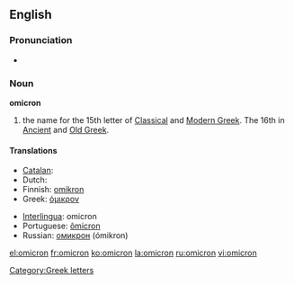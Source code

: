 {{letter_disp2|xi|[[image:Greek_uc_omicron.png|39px]][[image:Greek_lc_omicron.png|28px]] |pi|όμικρον|Ο|ο}}{{also|òmicron}}
==English==

===Pronunciation===
* {{audio|en-us-omicron.ogg|Audio (US)}}

===Noun===
'''omicron'''

# the name for the 15th letter of [[Classical Greek|Classical]] and [[Modern Greek]].  The 16th in [[Ancient Greek|Ancient]] and [[Old Greek]].

====Translations====
{{trans-top|Greek letter}}
* [[Catalan]]: {{t|ca|òmicron|f}}
* Dutch: {{t|nl|omikron|m}}
* Finnish: [[omikron]]
* Greek: [[όμικρον]] {{n}}
{{trans-mid}}
* [[Interlingua]]: omicron
* Portuguese: [[ômicron]] {{m}}
* Russian: [[омикрон]] (ómikron) {{m}}
{{trans-bottom}}

[[Category:Greek letters]]

[[el:omicron]]
[[fr:omicron]]
[[ko:omicron]]
[[la:omicron]]
[[ru:omicron]]
[[vi:omicron]]